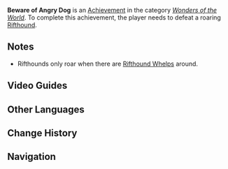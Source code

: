 {{Achievement Infobox
|title        = 
|id           = 82124
|order id     = 2124
|category     = Wonders of the World
|description  = Defeat a roaring [[Rifthound]].
|requirements = 
|primogems    = 5
|tracking     = 
|hidden       = 1
|topic        = Rifthounds
|type         = Exploration
}}
'''Beware of Angry Dog''' is an [[Achievement]] in the category ''[[Wonders of the World]]''. To complete this achievement, the player needs to defeat a roaring [[Rifthound]].

==Notes==
* Rifthounds only roar when there are [[Rifthound Whelps]] around.
<!--
==Trivia==
-->
==Video Guides==
{{EVT
|video1   = VgqiZKelPIg
|caption1 = "Beware of Angry Dog" Achievement Guide
}}

==Other Languages==
{{Other Languages
|en      = Beware of Angry Dog
|zhs     = 猛犬注意
|zhs_rm  = Měngquǎn Zhùyì
|zht     = 猛犬注意
|zht_rm  = Měngquǎn Zhùyì
|zh_tl   = 
|ja      = 猛犬注意
|ja_rm   = Mouken-Chuui
|ja_tl   = Beware of Dog
|ko      = 맹견 주의
|ko_rm   = 
|ko_tl   = 
|es      = ¡Atención! Perro peligroso
|es_tl   = Warning! Dangerous Dog
|fr      = Attention, chien méchant !
|fr_tl   = Watch Out, Mean Dog!
|ru      = Осторожно! Злая собака!
|ru_tl   = 
|th      = ระวังแดนสุนัขเดือด
|th_rm   = 
|th_tl   = 
|vi      = Cẩn Thận Chó Dữ
|vi_tl   = 
|de      = Vorsicht! Bissiger Hund!
|de_tl   = Attention! Biting Dog!
|id      = Selamat dari Gigitan Anjing
|id_tl   = Survived the Dog Bites
|pt      = Atenção, Cachorro Feroz!
|pt_tl   = 
}}

==Change History==
{{Change History|2.5}}
<!--
==References==
{{Reflist}}
-->
==Navigation==
{{Achievement Navbox|Wonders of the World|Exploration}}